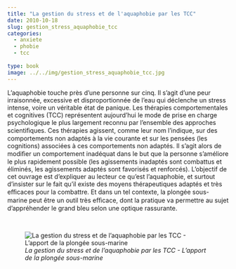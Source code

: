 ```yaml
---
title: "La gestion du stress et de l'aquaphobie par les TCC"
date: 2010-10-18
slug: gestion_stress_aquaphobie_tcc
categories:
  - anxiete
  - phobie
  - tcc
  
type: book
image: ../../img/gestion_stress_aquaphobie_tcc.jpg
---
```


L’aquaphobie touche près d’une personne sur cinq.
Il s’agit d’une peur irraisonnée, excessive et disproportionnée de l’eau qui déclenche un stress intense, voire un véritable état de panique.
Les thérapies comportementales et cognitives (TCC) représentent aujourd’hui le mode de prise en charge psychologique le plus largement reconnu par l’ensemble des approches scientiﬁques.
Ces thérapies agissent, comme leur nom l’indique, sur des comportements non adaptés à la vie courante et sur les pensées (les cognitions) associées à ces comportements non adaptés.
Il s’agit alors de modiﬁer un comportement inadéquat dans le but que la personne s’améliore le plus rapidement possible (les agissements inadaptés sont combattus et éliminés, les agissements adaptés sont favorisés et renforcés).
L’objectif de cet ouvrage est d’expliquer au lecteur ce qu’est l’aquaphobie, et surtout d’insister sur le fait qu’il existe des moyens thérapeutiques adaptés et très eﬃcaces pour la combattre.
Et dans un tel contexte, la plongée sous-marine peut être un outil très eﬃcace, dont la pratique va permettre au sujet d’appréhender le grand bleu selon une optique rassurante.

<br>

![_La gestion du stress et de l'aquaphobie par les TCC - L'apport de la plongée sous-marine_](../../img/gestion_stress_aquaphobie_tcc.jpg)
